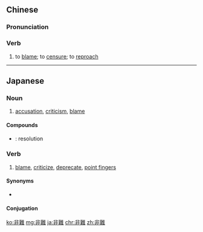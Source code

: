 {{also|非难}}
==Chinese==
{{zh-forms|s=非难}}

===Pronunciation===
{{zh-pron
|m=fēinàn
|c=fei1 naan6
|cat=v
}}

===Verb===
{{zh-verb}}

# to [[blame]]; to [[censure]]; to [[reproach]]

----

==Japanese==
{{ja-kanjitab|ひ|なん|yomi=on}}

===Noun===
{{ja-noun|ひなん}}

# [[accusation]], [[criticism]], [[blame]]
#: {{ja-usex|その'''非難'''はあたらない。|その '''ひなん''' は あたらない。|The '''accusation''' is not justified.}}

====Compounds====
* {{ja-r|非難決議|ひなん けつぎ}}: resolution

===Verb===
{{ja-verb-suru|ひなん}}

# [[blame]], [[criticize]], [[deprecate]], [[point fingers]]
#: {{ja-usex|会議の欠席を非難した。|かいぎ の けっせき を ひなん した。|He deprecated the guy's absence of the meeting.}}

====Synonyms====
* {{ja-r|責める|せめる}}

====Conjugation====
{{ja-suru|ひなん}}

[[ko:非難]]
[[mg:非難]]
[[ja:非難]]
[[chr:非難]]
[[zh:非難]]